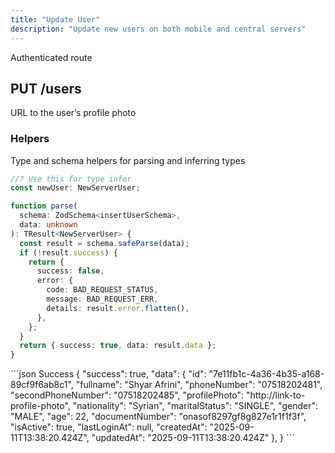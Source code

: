 ```yaml
---
title: "Update User"
description: "Update new users on both mobile and central servers"
---
```


<Info>Authenticated route</Info>
## PUT /users

<Expandable title="User Schema">
  <ResponseField name="fullname" type="string" example="Dilshad Khalil" />
  <ResponseField name="phoneNumber" type="string" example="07518202480" />
  <ResponseField name="secondPhoneNumber" type="string" example="07518202482" />
  <ResponseField name="maritalStatus" type="string" example="SINGLE" />
  <ResponseField
    name="profilePhoto"
    type="string"
    example="https://link-to-profile-photo"
  >
    URL to the user’s profile photo
  </ResponseField>
  <ResponseField name="nationality" type="string" example="Syrian" />
  <ResponseField name="gender" type="string" example="MALE" />
  <ResponseField name="age" type="integer" example="23" />
  <ResponseField
    name="documentNumber"
    type="string"
    example="OHOhshgb918hdf1bn908rh01h3f80n8103"
  />
  <ResponseField name="isActive" type="boolean" example="true" />
</Expandable>

### Helpers

Type and schema helpers for parsing and inferring types

```ts ServerUser
//? Use this for type infer
const newUser: NewServerUser;
```

```ts insertUserSchema
function parse(
  schema: ZodSchema<insertUserSchema>,
  data: unknown
): TResult<NewServerUser> {
  const result = schema.safeParse(data);
  if (!result.success) {
    return {
      success: false,
      error: {
        code: BAD_REQUEST_STATUS,
        message: BAD_REQUEST_ERR,
        details: result.error.flatten(),
      },
    };
  }
  return { success: true, data: result.data };
}
```

<ResponseExample>
```json Success
{
    "success": true,
    "data": {
            "id": "7e11fb1c-4a36-4b35-a168-89cf9f6ab8c1",
            "fullname": "Shyar Afrini",
            "phoneNumber": "07518202481",
            "secondPhoneNumber": "07518202485",
            "profilePhoto": "http://link-to-profile-photo",
            "nationality": "Syrian",
            "maritalStatus": "SINGLE",
            "gender": "MALE",
            "age": 22,
            "documentNumber": "onasof8297gf8g827e1r1f1f3f",
            "isActive": true,
            "lastLoginAt": null,
            "createdAt": "2025-09-11T13:38:20.424Z",
            "updatedAt": "2025-09-11T13:38:20.424Z"
        },
}
```
</ResponseExample>
